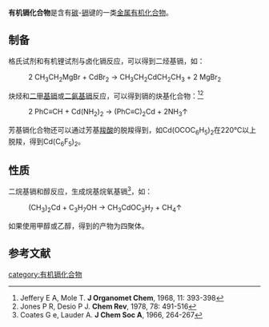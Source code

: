 '''有机镉化合物'''是含有[[碳|碳]]-[[镉|镉]]键的一类[[金属有机化合物|金属有机化合物]]。

==制备==
格氏试剂和有机锂试剂与卤化镉反应，可以得到二烃基镉，如：
: 2 CH<sub>3</sub>CH<sub>2</sub>MgBr + CdBr<sub>2</sub> → CH<sub>3</sub>CH<sub>2</sub>CdCH<sub>2</sub>CH<sub>3</sub> + 2 MgBr<sub>2</sub>
炔烃和[[二甲基镉|二甲基镉]]或[[氨基镉|二氨基镉]]反应，可以得到镉的炔基化合物：<ref>Jeffery E A, Mole T. '''J Organomet Chem''', 1968, 11: 393-398</ref><ref>Jones P R, Desio P J. '''Chem Rev''', 1978, 78: 491-516</ref>
: 2 PhC≡CH + Cd(NH<sub>2</sub>)<sub>2</sub> → (PhC≡C)<sub>2</sub>Cd + 2NH<sub>3</sub>↑
芳基镉化合物还可以通过芳基[[羧酸|羧酸]]的脱羧得到，如Cd(OCOC<sub>6</sub>H<sub>5</sub>)<sub>2</sub>在220℃以上脱羧，得到Cd(C<sub>6</sub>F<sub>5</sub>)<sub>2</sub>。

==性质==
二烷基镉和醇反应，生成烷基烷氧基镉<ref>Coates G e, Lauder A. '''J Chem Soc A''', 1966, 264-267</ref>，如：
: (CH<sub>3</sub>)<sub>2</sub>Cd + C<sub>3</sub>H<sub>7</sub>OH → CH<sub>3</sub>CdOC<sub>3</sub>H<sub>7</sub> + CH<sub>4</sub>↑
如果使用甲醇或乙醇，得到的产物为四聚体。

==参考文献==
{{reflist}}


{{含碳化合物}}

[[category:有机镉化合物|category:有机镉化合物]]